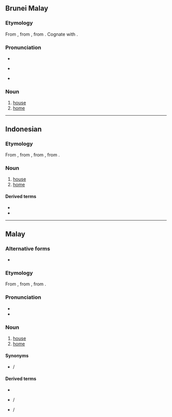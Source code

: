==Brunei Malay==

===Etymology===
From {{inh|ms|poz-mly-pro|*rumah}}, from {{inh|ms|poz-pro|*ʀumaq}}, from {{inh|ms|map-pro|*ʀumaq}}. Cognate with {{cog|ms|rumah}}.

===Pronunciation===
* {{IPA|kxd|/rumah/}}
* {{a|Kedayan}} {{IPA|kxd|/umah/}}
* {{hyph|kxd|ru|mah}}

===Noun===
{{head|kxd|noun}}
# [[house]] {{gloss|abode}}
# [[home]] {{gloss|house or structure in which someone lives}}

----

==Indonesian==

===Etymology===
From {{inh|id|ms|rumah}}, from {{inh|id|poz-mly-pro|*rumah}}, from {{inh|id|poz-pro|*ʀumaq}}, from {{inh|id|map-pro|*ʀumaq}}.

===Noun===
{{id-noun}}

# [[house]] {{gloss|abode}}
# [[home]] {{gloss|house or structure in which someone lives}}
#: {{ux|id|[[kemarin|Kemarin]] [[aku]] [[pergi]] [[ke]] '''rumah''' [[teman]].|I went to a friend’s home yesterday.}}

====Derived terms====
* {{l|id|rumah makan||restaurant}}
* {{l|id|rumah sakit||hospital}}

----

==Malay==

===Alternative forms===
* {{l|ms|رومه|sc=Arab}}

===Etymology===
From {{inh|ms|poz-mly-pro|*rumah}}, from {{inh|ms|poz-pro|*ʀumaq}}, from {{inh|ms|map-pro|*ʀumaq}}.

===Pronunciation===
* {{IPA|ms|/rumah/}}
* {{rhymes|ms|umah|mah|ah}}

===Noun===
{{ms-noun|j=رومه}}

# [[house]] {{gloss|abode}}
# [[home]] {{gloss|house or structure in which someone lives}}

====Synonyms====
* {{l|ms|bait}} / {{l|ms|بيت|sc=Arab}}

====Derived terms====
* {{l|ms|rumah agam||mansion}}
* {{l|ms|rumah makan}} / {{l|ms|رومه ماکن|sc=Arab||restaurant}}
* {{l|ms|rumah sakit}} / {{l|ms|رومه ساکيت|sc=Arab||hospital}}